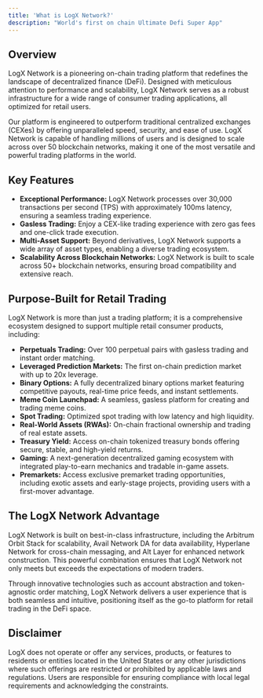 ```yaml
---
title: 'What is LogX Network?'
description: "World's first on chain Ultimate Defi Super App"
---
```


## Overview

LogX Network is a pioneering on-chain trading platform that redefines the landscape of decentralized finance (DeFi). Designed with meticulous attention to performance and scalability, LogX Network serves as a robust infrastructure for a wide range of consumer trading applications, all optimized for retail users.

Our platform is engineered to outperform traditional centralized exchanges (CEXes) by offering unparalleled speed, security, and ease of use. LogX Network is capable of handling millions of users and is designed to scale across over 50 blockchain networks, making it one of the most versatile and powerful trading platforms in the world.

## Key Features

- **Exceptional Performance:** LogX Network processes over 30,000 transactions per second (TPS) with approximately 100ms latency, ensuring a seamless trading experience.
- **Gasless Trading:** Enjoy a CEX-like trading experience with zero gas fees and one-click trade execution.
- **Multi-Asset Support:** Beyond derivatives, LogX Network supports a wide array of asset types, enabling a diverse trading ecosystem.
- **Scalability Across Blockchain Networks:** LogX Network is built to scale across 50+ blockchain networks, ensuring broad compatibility and extensive reach.

## Purpose-Built for Retail Trading

LogX Network is more than just a trading platform; it is a comprehensive ecosystem designed to support multiple retail consumer products, including:

- **Perpetuals Trading:** Over 100 perpetual pairs with gasless trading and instant order matching.  
- **Leveraged Prediction Markets:** The first on-chain prediction market with up to 20x leverage.  
- **Binary Options:** A fully decentralized binary options market featuring competitive payouts, real-time price feeds, and instant settlements.  
- **Meme Coin Launchpad:** A seamless, gasless platform for creating and trading meme coins.  
- **Spot Trading:** Optimized spot trading with low latency and high liquidity.  
- **Real-World Assets (RWAs):** On-chain fractional ownership and trading of real estate assets.  
- **Treasury Yield:** Access on-chain tokenized treasury bonds offering secure, stable, and high-yield returns.  
- **Gaming:** A next-generation decentralized gaming ecosystem with integrated play-to-earn mechanics and tradable in-game assets.  
- **Premarkets:** Access exclusive premarket trading opportunities, including exotic assets and early-stage projects, providing users with a first-mover advantage.

## The LogX Network Advantage

LogX Network is built on best-in-class infrastructure, including the Arbitrum Orbit Stack for scalability, Avail Network DA for data availability, Hyperlane Network for cross-chain messaging, and Alt Layer for enhanced network construction. This powerful combination ensures that LogX Network not only meets but exceeds the expectations of modern traders.

Through innovative technologies such as account abstraction and token-agnostic order matching, LogX Network delivers a user experience that is both seamless and intuitive, positioning itself as the go-to platform for retail trading in the DeFi space.

## Disclaimer

LogX does not operate or offer any services, products, or features to residents or entities located in the United States or any other jurisdictions where such offerings are restricted or prohibited by applicable laws and regulations. Users are responsible for ensuring compliance with local legal requirements and acknowledging the constraints.